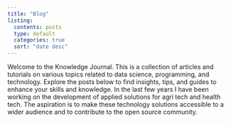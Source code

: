 ```yaml
---
title: "Blog"
listing:
  contents: posts
  type: default
  categories: true
  sort: "date desc"
---
```


Welcome to the Knowledge Journal. This is a collection of articles and tutorials on various topics related to data science, programming, and technology. Explore the posts below to find insights, tips, and guides to enhance your skills and knowledge. In the last few years I have been working on the development of applied solutions for agri tech and health tech. The aspiration is to make these technology solutions accessible to a wider audience and to contribute to the open source community.
